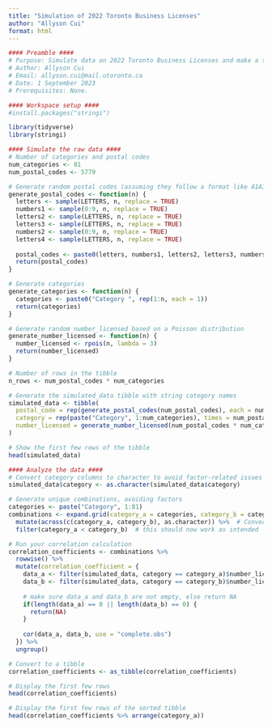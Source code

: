 ```yaml
---
title: "Simulation of 2022 Toronto Business Licenses"
author: "Allyson Cui"
format: html
---
```

```r
#### Preamble ####
# Purpose: Simulate data on 2022 Toronto Business Licenses and make a table of # their correlations.
# Author: Allyson Cui
# Email: allyson.cui@mail.utoronto.ca
# Date: 1 September 2023
# Prerequisites: None.
```

```r
#### Workspace setup ####
#install.packages("stringi")

library(tidyverse)
library(stringi)
```

```r
#### Simulate the raw data ####
# Number of categories and postal codes
num_categories <- 81
num_postal_codes <- 5779

# Generate random postal codes (assuming they follow a format like A1A1A1)
generate_postal_codes <- function(n) {
  letters <- sample(LETTERS, n, replace = TRUE)
  numbers1 <- sample(0:9, n, replace = TRUE)
  letters2 <- sample(LETTERS, n, replace = TRUE)
  letters3 <- sample(LETTERS, n, replace = TRUE)
  numbers2 <- sample(0:9, n, replace = TRUE)
  letters4 <- sample(LETTERS, n, replace = TRUE)
  
  postal_codes <- paste0(letters, numbers1, letters2, letters3, numbers2, letters4)
  return(postal_codes)
}

# Generate categories
generate_categories <- function(n) {
  categories <- paste0("Category ", rep(1:n, each = 1))
  return(categories)
}

# Generate random number_licensed based on a Poisson distribution
generate_number_licensed <- function(n) {
  number_licensed <- rpois(n, lambda = 3)
  return(number_licensed)
}

# Number of rows in the tibble
n_rows <- num_postal_codes * num_categories

# Generate the simulated_data tibble with string category names
simulated_data <- tibble(
  postal_code = rep(generate_postal_codes(num_postal_codes), each = num_categories),
  category = rep(paste("Category", 1:num_categories), times = num_postal_codes),
  number_licensed = generate_number_licensed(num_postal_codes * num_categories)
)

# Show the first few rows of the tibble
head(simulated_data)

```

```r
#### Analyze the data ####
# Convert category columns to character to avoid factor-related issues
simulated_data$category <- as.character(simulated_data$category)

# Generate unique combinations, avoiding factors
categories <- paste("Category", 1:81)
combinations <- expand.grid(category_a = categories, category_b = categories) %>% 
  mutate(across(c(category_a, category_b), as.character)) %>%  # Convert to character to avoid factor issues
  filter(category_a < category_b)  # this should now work as intended

# Run your correlation calculation
correlation_coefficients <- combinations %>% 
  rowwise() %>% 
  mutate(correlation_coefficient = {
    data_a <- filter(simulated_data, category == category_a)$number_licensed
    data_b <- filter(simulated_data, category == category_b)$number_licensed
    
    # make sure data_a and data_b are not empty, else return NA
    if(length(data_a) == 0 || length(data_b) == 0) {
      return(NA)
    }
    
    cor(data_a, data_b, use = "complete.obs")
  }) %>% 
  ungroup()

# Convert to a tibble
correlation_coefficients <- as_tibble(correlation_coefficients)

# Display the first few rows
head(correlation_coefficients)


```

```r
# Display the first few rows of the sorted tibble
head(correlation_coefficients %>% arrange(category_a))
```
